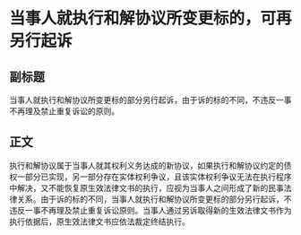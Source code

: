 # 当事人就执行和解协议所变更标的，可再另行起诉
## 副标题
当事人就执行和解协议所变更标的部分另行起诉，由于诉的标的不同，不违反一事不再理及禁止重复诉讼的原则。
## 正文
执行和解协议属于当事人就其权利义务达成的新协议，如果执行和解协议约定的债权一部分已实现，另一部分存在实体权利争议，且该实体权利争议无法在执行程序中解决，又不能恢复原生效法律文书的执行，应视为当事人之间形成了新的民事法律关系。由于诉的标的不同，当事人就执行和解协议所变更标的部分另行起诉，不违反一事不再理及禁止重复诉讼原则。当事人通过另诉取得新的生效法律文书作为执行依据后，原生效法律文书应依法裁定终结执行。